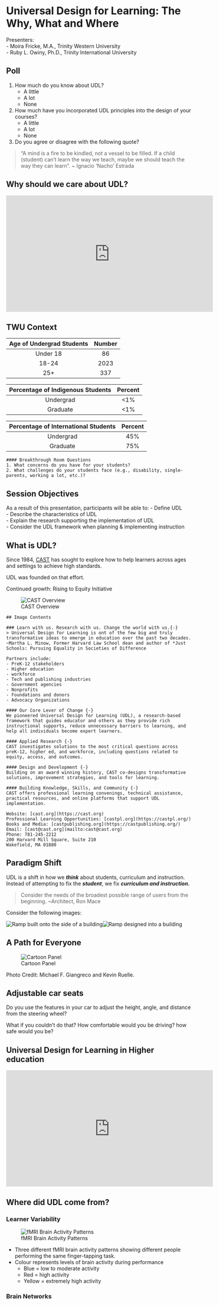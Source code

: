 # Universal Design for Learning: The Why, What and Where 

Presenters:   
- Moira Fricke, M.A., Trinity Western University  
- Ruby L. Owiny, Ph.D., Trinity International University   

## Poll 

1. How much do you know about UDL?
    - A little
    - A lot
    - None
2. How much have you incorporated UDL principles into the design of your courses?
    - A little
    - A lot
    - None
3. Do you agree or disagree with the following quote?  

> “A mind is a fire to be kindled, not a vessel to be filled.  If a child (student) can’t learn the way we teach, maybe we should teach the way they can learn”. ~ Ignacio ‘Nacho’ Estrada

## Why should we care about UDL?

<iframe width="560" height="315" src="https://www.youtube.com/embed/4FE1CLS7i3k" title="YouTube video player" frameborder="0" allow="accelerometer; autoplay; clipboard-write; encrypted-media; gyroscope; picture-in-picture" allowfullscreen></iframe>

## TWU Context

| Age of Undergrad Students | Number |
| :---: | :---: |
| Under 18 | 86 |
| 18-24 | 2023 |
| 25+ | 337 |

| Percentage of Indigenous Students | Percent |
| :---: | :---: |
| Undergrad | <1% |
| Graduate | <1% |

| Percentage of International Students | Percent |
| :---: | :---: |
| Undergrad | 45% |
| Graduate | 75% |

```block
#### Breakthrough Room Questions
1. What concerns do you have for your students?  
2. What challenges do your students face (e.g., disability, single-parents, working a lot, etc.)? 

```

## Session Objectives

As a result of this presentation, participants will be able to: 
- Define UDL  
- Describe the characteristics of UDL  
- Explain the research supporting the implementation of UDL  
- Consider the UDL framework when planning & implementing instruction  

## What is UDL?

Since 1984, [CAST](https://www.cast.org/) has sought to explore how to help learners across ages and settings to achieve high standards. 

UDL was founded on that effort.

Continued growth: Rising to Equity Initiative  

![CAST Overview](assets/cast.png "One page overview of CAST. There is a Venn diagram of three overlapping circles. The top circle reads 'Design and Development'. The bottom left circle reads 'Applied research'. The bottom right circle reads 'Professional learning'. The intersection where all three circles overlap reads 'UDL'. Text follows on the page.")

```block
## Image Contents

### Learn with us. Research with us. Change the world with us.{-} 
> Universal Design for Learning is ont of the few big and truly transformative ideas to emerge in education over the past two decades. ~Martha L. Minow, Former Harvard Law School dean and author of *Just Schools: Pursuing Equality in Societies of Difference

Partners include:
- PreK-12 stakeholders  
- Higher education  
- workforce  
- Tech and publishing industries  
- Government agencies  
- Nonprofits   
- Foundations and donors  
- Advocacy Organizations  

#### Our Core Lever of Change {-}
We pioneered Universal Design for Learning (UDL), a research-based framework that guides educator and others as they provide rich instructional supports, reduce unnecessary barriers to learning, and help all individuals become expert learners.

#### Applied Research {-}
CAST investigates solutions to the most critical questions across preK-12, higher ed, and workforce, including questions related to equity, access, and outcomes.

#### Design and Development {-}
Building on an award winning history, CAST co-designs transformative solutions, improvement strategies, and tools for learning.

#### Building Knowledge, Skills, and Community {-}
CAST offers professional learning convenings, technical assistance, practical resources, and online platforms that support UDL implementation.

Website: [cast.org](https://cast.org)  
Professional Learning Opportunities: [castpl.org](https://castpl.org/)  
Books and Media: [castpublishing.org](https://castpublishing.org/)  
Email: [cast@cast.org](mailto:cast@cast.org)  
Phone: 781-245-2212  
200 Harvard Mill Square, Suite 210  
Wakefield, MA 01880

```

## Paradigm Shift

UDL is a shift in how we ***think*** about students, curriculum and instruction. Instead of attempting to fix the ***student***, we fix ***curriculum and instruction.***

> Consider the needs of the broadest possible range of users from the beginning. ~Architect, Ron Mace

Consider the following images:

![Ramp built onto the side of a building](assets/add-on.png "The image shows a complicated ramp that has been built onto the side of a building")![Ramp designed into a building](assets/spiral.png "The image shows a spiral accessibility ramp designed as part of a building from the beginning.")

## A Path for Everyone

![Cartoon Panel](assets/ramp-comic.png "A comic that shows a snowy staircase and a ramp beside them, also covered with snow. There are several children at the bottom of the ramp/stairs. One child, who is in a wheelchair, asks a man with a shovel "Could you please shovel the ramp?". The man answers "All these other children are waiting to use the stairs. When I get through shoveling them off, then I will clear the ramp for you." The child in the wheelchair responds "But if you shovel the ramp, we can all get in!" The caption reads "Clearing a path for people with special needs clears the path for everyone!"")

Photo Credit: Michael F. Giangreco and Kevin Ruelle.

## Adjustable car seats

Do you use the features in your car to adjust the height, angle, and distance from the steering wheel?

What if you couldn't do that? How comfortable would you be driving? how safe would you be?

## Universal Design for Learning in Higher education

<iframe width="560" height="315" src="https://www.youtube.com/embed/VwA8cQ2xA9o" title="YouTube video player" frameborder="0" allow="accelerometer; autoplay; clipboard-write; encrypted-media; gyroscope; picture-in-picture" allowfullscreen></iframe>

## Where did UDL come from?

### Learner Variability

![fMRI Brain Activity Patterns](assets/fmri.png)

- Three different fMRI brain activity patterns showing different people performing the same finger-tapping task.
- Colour represents levels of brain activity during performance
    - Blue = low to moderate activity
    - Red = high activity
    - Yellow = extremely high activity

### Brain Networks